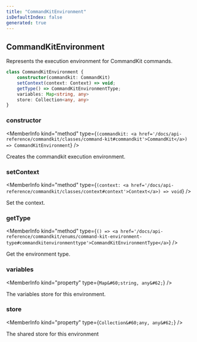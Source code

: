 ```yaml
---
title: "CommandKitEnvironment"
isDefaultIndex: false
generated: true
---
```



<!-- This file was generated from the CommandKit source. Do not modify. Instead, re-run the "docgen" script -->


## CommandKitEnvironment

<GenerationInfo sourceFile="packages/commandkit/src/context/environment.ts" sourceLine="58" packageName="commandkit" />

Represents the execution environment for CommandKit commands.

```ts title="Signature"
class CommandKitEnvironment {
    constructor(commandkit: CommandKit)
    setContext(context: Context) => void;
    getType() => CommandKitEnvironmentType;
    variables: Map<string, any>
    store: Collection<any, any>
}
```

<div className="members-wrapper">

### constructor

<MemberInfo kind="method" type={`(commandkit: <a href='/docs/api-reference/commandkit/classes/command-kit#commandkit'>CommandKit</a>) => CommandKitEnvironment`}   />

Creates the commandkit execution environment.
### setContext

<MemberInfo kind="method" type={`(context: <a href='/docs/api-reference/commandkit/classes/context#context'>Context</a>) => void`}   />

Set the context.
### getType

<MemberInfo kind="method" type={`() => <a href='/docs/api-reference/commandkit/enums/command-kit-environment-type#commandkitenvironmenttype'>CommandKitEnvironmentType</a>`}   />

Get the environment type.
### variables

<MemberInfo kind="property" type={`Map&#60;string, any&#62;`}   />

The variables store for this environment.
### store

<MemberInfo kind="property" type={`Collection&#60;any, any&#62;`}   />

The shared store for this environment


</div>
